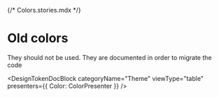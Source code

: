 {/* Colors.stories.mdx */}


<Meta title="Tokens/Colors/Tokens" />

# Old colors
They should not be used.
They are documented in order to migrate the code

<DesignTokenDocBlock
  categoryName="Theme"
  viewType="table"
  presenters={{ Color: ColorPresenter }}
/>